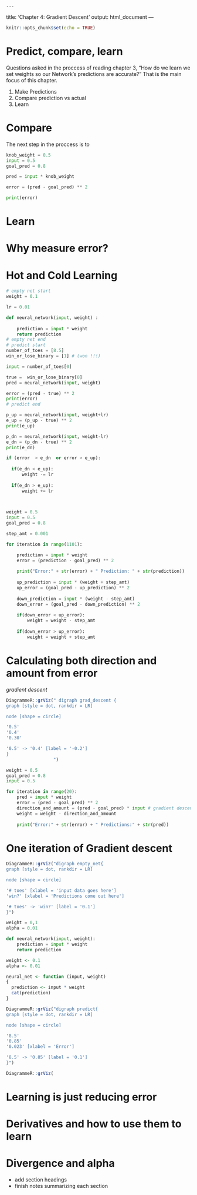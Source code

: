     ---
title: 'Chapter 4: Gradient Descent'
output: html_document
---

```r
knitr::opts_chunk$set(echo = TRUE)
```

  
# Predict, compare, learn 

 Questions asked in the proccess of reading chapter 3, "How do we learn we set weights so our Network's predictions are accurate?" That is the main focus of this chapter. 

1. Make Predictions
2. Compare prediction vs actual 
3. Learn
 
# Compare 

The next step in the proccess is to 

```python
knob_weight = 0.5
input = 0.5
goal_pred = 0.8

pred = input * knob_weight

error = (pred - goal_pred) ** 2

print(error)

```





# Learn





# Why measure error?


# Hot and Cold Learning 


```python
# empty net start
weight = 0.1

lr = 0.01

def neural_network(input, weight) :
    
    prediction = input * weight
    return prediction
# empty net end
# predict start
number_of_toes = [8.5]
win_or_lose_binary = [1] # (won !!!)

input = number_of_toes[0]

true =  win_or_lose_binary[0] 
pred = neural_network(input, weight)

error = (pred - true) ** 2
print(error)
# predict end

p_up = neural_network(input, weight+lr)
e_up = (p_up - true) ** 2
print(e_up)

p_dn = neural_network(input, weight-lr)
e_dn = (p_dn - true) ** 2
print(e_dn)

if (error  > e_dn  or error > e_up):
  
  if(e_dn < e_up):
      weight -= lr
      
  if(e_dn > e_up):
      weight += lr

    
```

```python
weight = 0.5
input = 0.5
goal_pred = 0.8

step_amt = 0.001

for iteration in range(1101):

    prediction = input * weight
    error = (prediction - goal_pred) ** 2
    
    print("Error:" + str(error) + " Prediction: " + str(prediction))
    
    up_prediction = input * (weight + step_amt)
    up_error = (goal_pred - up_prediction) ** 2
    
    down_prediction = input * (weight - step_amt)
    down_error = (goal_pred - down_prediction) ** 2
    
    if(down_error < up_error):
        weight = weight - step_amt
        
    if(down_error > up_error):
        weight = weight + step_amt

```

# Calculating both direction and amount from error

_gradient descent_
```r
DiagrammeR::grViz(" digraph grad_descent {
graph [style = dot, rankdir = LR]

node [shape = circle]

'0.5'
'0.4'
'0.30'

'0.5' -> '0.4' [label = '-0.2']
}
                  ")
```




```python
weight = 0.5
goal_pred = 0.8
input = 0.5 

for iteration in range(20):
    pred = input * weight
    error = (pred - goal_pred) ** 2
    direction_and_amount = (pred - goal_pred) * input # gradient descent step
    weight = weight - direction_and_amount
    
    print("Error:" + str(error) + " Predictions:" + str(pred))
```


# One iteration of Gradient descent

```r
DiagrammeR::grViz("digraph empty_net{
graph [style = dot, rankdir = LR]

node [shape = circle]

'# toes' [xlabel = 'input data goes here']
'win?' [xlabel = 'Predictions come out here']

'# toes' -> 'win?' [label = '0.1']
}")
```

```python
weight = 0,1 
alpha = 0.01 

def neural_network(input, weight):
    prediction = input * weight
    return prediction

```


```r
weight <- 0.1
alpha <- 0.01

neural_net <- function (input, weight)
{
  prediction <- input * weight
  cat(prediction)
}
```


```r
DiagrammeR::grViz("digraph predict{
graph [style = dot, rankdir = LR]

node [shape = circle]

'8.5' 
'0.85'
'0.023' [xlabel = 'Error']

'8.5' -> '0.85' [label = '0.1']
}")
```


```r
DiagrammeR::grViz(
```




# Learning is just reducing error


# Derivatives and how to use them to learn

# Divergence and alpha

* add section headings 
* finish notes summarizing each section

  
